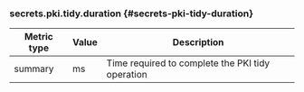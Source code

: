 ### secrets.pki.tidy.duration {#secrets-pki-tidy-duration}

Metric type | Value | Description
----------- | ----- | -----------
summary     | ms    | Time required to complete the PKI tidy operation
